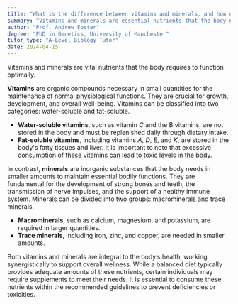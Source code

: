 ```yaml
---
title: "What is the difference between vitamins and minerals, and how do they function in the body?"
summary: "Vitamins and minerals are essential nutrients that the body needs to function properly."
author: "Prof. Andrew Foster"
degree: "PhD in Genetics, University of Manchester"
tutor_type: "A-Level Biology Tutor"
date: 2024-04-15
---
```


Vitamins and minerals are vital nutrients that the body requires to function optimally.

**Vitamins** are organic compounds necessary in small quantities for the maintenance of normal physiological functions. They are crucial for growth, development, and overall well-being. Vitamins can be classified into two categories: water-soluble and fat-soluble. 

- **Water-soluble vitamins**, such as vitamin $C$ and the B vitamins, are not stored in the body and must be replenished daily through dietary intake. 
- **Fat-soluble vitamins**, including vitamins $A$, $D$, $E$, and $K$, are stored in the body's fatty tissues and liver. It is important to note that excessive consumption of these vitamins can lead to toxic levels in the body.

In contrast, **minerals** are inorganic substances that the body needs in smaller amounts to maintain essential bodily functions. They are fundamental for the development of strong bones and teeth, the transmission of nerve impulses, and the support of a healthy immune system. Minerals can be divided into two groups: macrominerals and trace minerals.

- **Macrominerals**, such as calcium, magnesium, and potassium, are required in larger quantities. 
- **Trace minerals**, including iron, zinc, and copper, are needed in smaller amounts.

Both vitamins and minerals are integral to the body’s health, working synergistically to support overall wellness. While a balanced diet typically provides adequate amounts of these nutrients, certain individuals may require supplements to meet their needs. It is essential to consume these nutrients within the recommended guidelines to prevent deficiencies or toxicities.
    